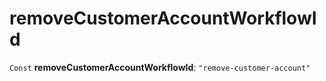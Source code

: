 
# removeCustomerAccountWorkflowId

 `Const` **removeCustomerAccountWorkflowId**: `"remove-customer-account"`

